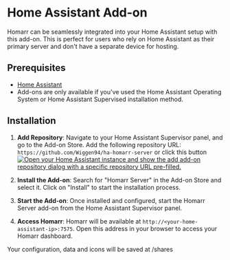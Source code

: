 # Home Assistant Add-on

Homarr can be seamlessly integrated into your Home Assistant setup with this add-on. This is perfect for users who rely on Home Assistant as their primary server and don't have a separate device for hosting.

## Prerequisites

- [Home Assistant](https://www.home-assistant.io/getting-started/)
- Add-ons are only available if you've used the Home Assistant Operating System or Home Assistant Supervised installation method.

## Installation

1. **Add Repository**: Navigate to your Home Assistant Supervisor panel, and go to the Add-on Store. Add the following repository URL: `https://github.com/Wiggen94/ha-homarr-server` or click this button
[![Open your Home Assistant instance and show the add add-on repository dialog with a specific repository URL pre-filled.](https://my.home-assistant.io/badges/supervisor_add_addon_repository.svg)](https://my.home-assistant.io/redirect/supervisor_add_addon_repository/?repository_url=https%3A%2F%2Fgithub.com%2FWiggen94%2Fha-homarr-server)

2. **Install the Add-on**: Search for "Homarr Server" in the Add-on Store and select it. Click on "Install" to start the installation process.

3. **Start the Add-on**: Once installed and configured, start the Homarr Server add-on from the Home Assistant Supervisor panel.

4. **Access Homarr**: Homarr will be available at `http://<your-home-assistant-ip>:7575`. Open this address in your browser to access your Homarr dashboard.

Your configuration, data and icons will be saved at /shares

